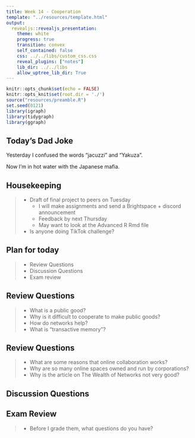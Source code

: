 ```yaml
---
title: Week 14 - Cooperation
template: "../resources/template.html"
output: 
  revealjs::revealjs_presentation:
    theme: white
    progress: true
    transition: convex
    self_contained: false
    css: ../../libs/custom_css.css
    reveal_plugins: ["notes"]
    lib_dir: ../../libs
    allow_uptree_lib_dir: True
---
```


```r
knitr::opts_chunk$set(echo = FALSE)
knitr::opts_knit$set(root.dir = './')
source("resources/preamble.R")
set.seed(0121)
library(igraph)
library(tidygraph)
library(ggraph)
```

## Today's Dad Joke

Yesterday I confused the words "jacuzzi" and "Yakuza".

<span class='fragment'>
Now I'm in hot water with the Japanese mafia.
</span>

## Housekeeping

> - Draft of final project to peers on Tuesday
>	- I will make assignments and send a Brightspace + discord announcement
>	- Feedback by next Thursday
>   - May want to look at the Advanced R Rmd file
> - Is anyone doing TikTok challenge?


## Plan for today

> - Review Questions
> - Discussion Questions
> - Exam review


## Review Questions

> - What is a public good?
> - Why is it difficult to cooperate to make public goods?
> - How do networks help?
> - What is "transactive memory"?

## Review Questions

> - What are some reasons that online collaboration works?
> - Why are so many online spaces owned and run by corporations?
> - Why is the article on The Wealth of Networks not very good?


## Discussion Questions


## Exam Review

> - Before I grade them, what questions do you have?
